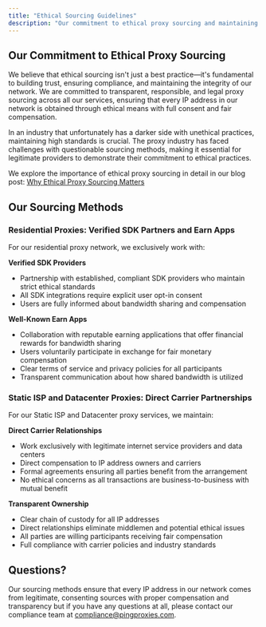 ```yaml
---
title: "Ethical Sourcing Guidelines"
description: "Our commitment to ethical proxy sourcing and maintaining the highest standards of compliance and transparency."
---
```


## Our Commitment to Ethical Proxy Sourcing

We believe that ethical sourcing isn't just a best practice—it's fundamental to building trust, ensuring compliance, and maintaining the integrity of our network. We are committed to transparent, responsible, and legal proxy sourcing across all our services, ensuring that every IP address in our network is obtained through ethical means with full consent and fair compensation.

In an industry that unfortunately has a darker side with unethical practices, maintaining high standards is crucial. The proxy industry has faced challenges with questionable sourcing methods, making it essential for legitimate providers to demonstrate their commitment to ethical practices.

We explore the importance of ethical proxy sourcing in detail in our blog post: [Why Ethical Proxy Sourcing Matters](https://pingproxies.com/blog/ethical-proxy-sourcing)

## Our Sourcing Methods

### Residential Proxies: Verified SDK Partners and Earn Apps

For our residential proxy network, we exclusively work with:

**Verified SDK Providers**
- Partnership with established, compliant SDK providers who maintain strict ethical standards
- All SDK integrations require explicit user opt-in consent
- Users are fully informed about bandwidth sharing and compensation

**Well-Known Earn Apps**
- Collaboration with reputable earning applications that offer financial rewards for bandwidth sharing
- Users voluntarily participate in exchange for fair monetary compensation
- Clear terms of service and privacy policies for all participants
- Transparent communication about how shared bandwidth is utilized

### Static ISP and Datacenter Proxies: Direct Carrier Partnerships

For our Static ISP and Datacenter proxy services, we maintain:

**Direct Carrier Relationships**
- Work exclusively with legitimate internet service providers and data centers
- Direct compensation to IP address owners and carriers
- Formal agreements ensuring all parties benefit from the arrangement
- No ethical concerns as all transactions are business-to-business with mutual benefit

**Transparent Ownership**
- Clear chain of custody for all IP addresses
- Direct relationships eliminate middlemen and potential ethical issues
- All parties are willing participants receiving fair compensation
- Full compliance with carrier policies and industry standards

## Questions?

Our sourcing methods ensure that every IP address in our network comes from legitimate, consenting sources with proper compensation and transparency but if you have any questions at all, please contact our compliance team at compliance@pingproxies.com.